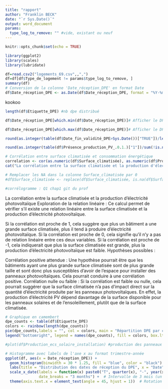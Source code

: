 ---
title: "rapport"
author: "Franklin BECK"
date: "`r Sys.Date()`"
output: word_document
params:
  type_log_to_remove: "" #vide, existant ou neuf
---

```{r setup, include=FALSE}
knitr::opts_chunk$set(echo = TRUE)

library(ggplot2)
library(scales)
library(lubridate)

df=read.csv2("logements_69.csv",,",")
df=df[df$Type_de_logement != params$type_log_to_remove, ]
summary(df)
# Conversion de la colonne 'Date_réception_DPE' en format Date
df$Date_réception_DPE <- as.Date(df$Date_réception_DPE, format = "%Y-%m-%d")
```
kookoo
```{r kpi}
length(df$Etiquette_DPE) #nb dpe distribué

df$Date_réception_DPE[which.min(df$Date_réception_DPE)]# Afficher le DPE le plus ancien

df$Date_réception_DPE[which.max(df$Date_réception_DPE)]# Afficher le DPE le plus recent

round(as.integer(table(df$Date_fin_validité_DPE>Sys.Date())["TRUE"])/length(df$Date_fin_validité_DPE)*100,2) #% dpe valide

round(as.integer(table(df$Présence_production_PV_.0.1.)["1"])/sum(!is.na(df$Présence_production_PV_.0.1.))*100,2) #% des logements avec des panneaux 

# Corrélation entre surface climatisée et consommation énergétique
correlation <- cor(as.numeric(df$Surface_climatisée), as.numeric(df$Production_électricité_PV_.kWhep.an.), use = "complete.obs")
cat("La corrélation entre la surface climatisée et la production d'électricité photovoltaïque est : ", correlation)

# Remplacer les NA dans la colonne Surface_climatisée par 0
#df$Surface_climatisée <- replace(df$Surface_climatisée, is.na(df$Surface_climatisée), 0)

#corrélogramme : Q1 chap1 git du prof

```
La corrélation entre la surface climatisée et la production d'électricité photovoltaïque
Exploration de la relation linéaire : Ce calcul permet de vérifier s'il existe une relation linéaire entre la surface climatisée et la production d'électricité photovoltaïque.

Si la corrélation est proche de 1, cela suggère que plus un bâtiment a une grande surface climatisée, plus il tend à produire d'électricité photovoltaïque.
Si la corrélation est proche de 0, cela signifie qu'il n'y a pas de relation linéaire entre ces deux variables.
Si la corrélation est proche de -1, cela indiquerait que plus la surface climatisée est grande, plus la production d'électricité photovoltaïque est faible.
Hypothèses possibles :

Corrélation positive attendue : Une hypothèse pourrait être que les bâtiments ayant une plus grande surface climatisée sont de plus grande taille et sont donc plus susceptibles d'avoir de l'espace pour installer des panneaux photovoltaïques. Cela pourrait conduire à une corrélation positive.
Corrélation nulle ou faible : Si la corrélation est faible ou nulle, cela pourrait suggérer que la surface climatisée n'a pas d'impact direct sur la quantité d'électricité produite par les panneaux photovoltaïques. En effet, la production d'électricité PV dépend davantage de la surface disponible pour les panneaux solaires et de l'ensoleillement, plutôt que de la surface climatisée.
```{r graph}
# Graphique en camembert
dpe_counts <- table(df$Etiquette_DPE)
colors <- rainbow(length(dpe_counts))
pie(dpe_counts,labels = "", col = colors, main = "Répartition DPE par catégorie")
legend("bottomright", legend = names(dpe_counts), fill = colors, box.lty = 1, title = "Catégories DPE")

#plot(df$Production_ecs_solaire_installation) #production des panneaux #pas vrmt exploitiable

# Histogramme avec labels de l'axe x au format trimestre-année
ggplot(df, aes(x = Date_réception_DPE)) + 
  geom_histogram(binwidth = 30 * 1.25, fill = "blue", color = "black") +  # Largeur de bin augmentée de 25%
  labs(title = "Distribution des dates de réception du DPE", x = "Date", y = "Nombre de DPE") +
  scale_x_date(labels = function(x) paste0("T", quarter(x), "-", year(x)), 
               date_breaks = "3 months") +  # Intervalle de 3 mois (un trimestre)
  theme(axis.text.x = element_text(angle = 45, hjust = 1))  # Rotation des labels pour lisibilité

```